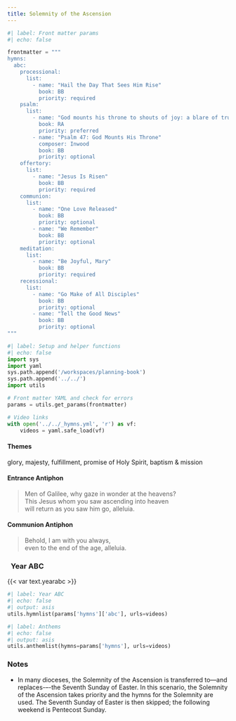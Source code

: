 ```yaml
---
title: Solemnity of the Ascension
---
```


```python
#| label: Front matter params
#| echo: false

frontmatter = """
hymns:
  abc:
    processional:
      list:
        - name: "Hail the Day That Sees Him Rise"
          book: BB
          priority: required
    psalm:
      list:
        - name: "God mounts his throne to shouts of joy: a blare of trumpets for the Lord."
          book: RA
          priority: preferred
        - name: "Psalm 47: God Mounts His Throne"
          composer: Inwood
          book: BB
          priority: optional
    offertory:
      list:
        - name: "Jesus Is Risen"
          book: BB
          priority: required
    communion:
      list:
        - name: "One Love Released"
          book: BB
          priority: optional
        - name: "We Remember"
          book: BB
          priority: optional
    meditation:
      list:
        - name: "Be Joyful, Mary"
          book: BB
          priority: required
    recessional:
      list:
        - name: "Go Make of All Disciples"
          book: BB
          priority: optional
        - name: "Tell the Good News"
          book: BB
          priority: optional
"""
```

```python
#| label: Setup and helper functions
#| echo: false
import sys
import yaml
sys.path.append('/workspaces/planning-book')
sys.path.append('../../')
import utils

# Front matter YAML and check for errors
params = utils.get_params(frontmatter)

# Video links
with open('../../_hymns.yml', 'r') as vf:
    videos = yaml.safe_load(vf)
```

:::  {.red}
#### **Themes**
:::

glory, majesty, fulfillment, promise of Holy Spirit, baptism & mission

:::  {.red}
#### **Entrance Antiphon**
:::

> Men of Galilee, why gaze in wonder at the heavens?  
> This Jesus whom you saw ascending into heaven  
> will return as you saw him go, alleluia.

:::  {.red}
#### **Communion Antiphon**
:::

> Behold, I am with you always,  
> even to the end of the age, alleluia.

::: {.titlered}
### &nbsp; Year ABC
:::
{{< var text.yearabc >}}

```python
#| label: Year ABC
#| echo: false
#| output: asis
utils.hymnlist(params['hymns']['abc'], urls=videos)
```

```python
#| label: Anthems
#| echo: false
#| output: asis
utils.anthemlist(hymns=params['hymns'], urls=videos)
```

::: {.red}
### Notes
:::

* In many dioceses, the Solemnity of the Ascension is transferred to---and
replaces-–-the Seventh Sunday of Easter. In this scenario, the Solemnity of the Ascension takes priority and the hymns for the Solemnity are used. The Seventh Sunday of Easter is then skipped; the following weekend is Pentecost Sunday.